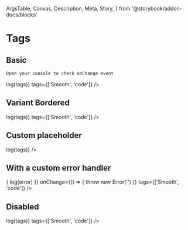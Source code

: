   ArgsTable,
  Canvas,
  Description,
  Meta,
  Story,
} from '@storybook/addon-docs/blocks'

<Meta title="Components/Tags" component={Tags} />

# Tags

## Basic

<Description>`Open your console to check onChange event`</Description>

<Canvas>
  <Story name="basic">
    <Tags name="basic" onChange={tags => log(tags)} tags={['Smooth', 'code']} />
  </Story>
</Canvas>

## Variant Bordered

<Canvas>
  <Story name="bordered">
    <Tags
      name="bordered"
      variant="bordered"
      onChange={tags => log(tags)}
      tags={['Smooth', 'code']}
    />
  </Story>
</Canvas>

## Custom placeholder

<Canvas>
  <Story name="placeholder">
    <Tags
      name="placeholder"
      placeholder="Please type your tags"
      onChange={tags => log(tags)}
    />
  </Story>
</Canvas>

## With a custom error handler

<Canvas>
  <Story name="error-handler">
    <Tags
      name="error-handler"
      onChangeError={error => {
        log(error)
      }}
      onChange={() => {
        throw new Error('')
      }}
      tags={['Smooth', 'code']}
    />
  </Story>
</Canvas>

## Disabled

<Canvas>
  <Story name="disabled">
    <Tags
      name="disabled"
      disabled
      onChange={tags => log(tags)}
      tags={['Smooth', 'code']}
    />
  </Story>
</Canvas>

<ArgsTable of={Tags} />
